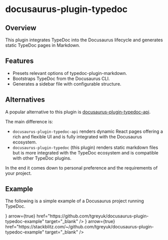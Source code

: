 
# docusaurus-plugin-typedoc

<PackageDescription pjson={pjson}></PackageDescription>

## Overview

This plugin integrates TypeDoc into the Docusaurus lifecycle and generates static TypeDoc pages in Markdown.

## Features

- Presets relevant options of typedoc-plugin-markdown.
- Bootstraps TypeDoc from the Docusaurus CLI.
- Generates a sidebar file with configurable structure.

## Alternatives

A popular alternative to this plugin is [docusaurus-plugin-typedoc-api](https://www.npmjs.com/package/docusaurus-plugin-typedoc-api).

The main difference is:

- `docusaurus-plugin-typedoc-api` renders dynamic React pages offering a rich and flexible UI and is fully integrated with the Docusaurus ecosystem.
- `docusaurus-plugin-typedoc` (this plugin) renders static markdown files but is more integrated with the TypeDoc ecosystem and is compatible with other TypeDoc plugins.

In the end it comes down to personal preference and the requirements of your project.

## Example

The following is a simple example of a Docusaurus project running TypeDoc.

<Cards num={2}>
  <Cards.Card
    title="View on Github"
    icon={<FontAwesomeIcon icon={faGithub} />}
    arrow={true}
    href="https://github.com/tgreyuk/docusaurus-plugin-typedoc-example"
    target="_blank"
  />
  <Cards.Card
    title="View on StackBlitz"
    icon={<FontAwesomeIcon icon={faBolt} />}
    arrow={true}
    href="https://stackblitz.com/~/github.com/tgreyuk/docusaurus-plugin-typedoc-example"
    target="_blank"
  />
</Cards>
